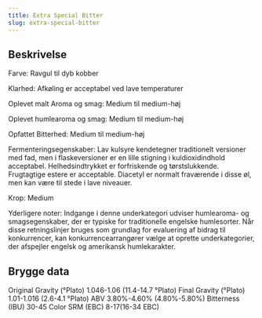 ```yaml
---
title: Extra Special Bitter
slug: extra-special-bitter
---
```


## Beskrivelse
Farve: Ravgul til dyb kobber

Klarhed: Afkøling er acceptabel ved lave temperaturer

Oplevet malt Aroma og smag: Medium til medium-høj

Oplevet humlearoma og smag: Medium til medium-høj

Opfattet Bitterhed: Medium til medium-høj

Fermenteringsegenskaber: Lav kulsyre kendetegner traditionelt versioner med fad, men i flaskeversioner er en lille stigning i kuldioxidindhold acceptabel. Helhedsindtrykket er forfriskende og tørstslukkende. Frugtagtige estere er acceptable. Diacetyl er normalt fraværende i disse øl, men kan være til stede i lave niveauer.

Krop: Medium

Yderligere noter: Indgange i denne underkategori udviser humlearoma- og smagsegenskaber, der er typiske for traditionelle engelske humlesorter.						Når disse retningslinjer bruges som grundlag for evaluering af bidrag til konkurrencer, kan konkurrencearrangører vælge at oprette underkategorier, der afspejler engelsk og amerikansk humlekarakter.



## Brygge data
Original Gravity (°Plato) 1.046-1.06 (11.4-14.7 °Plato)
Final Gravity  (°Plato) 1.01-1.016 (2.6-4.1 °Plato)
ABV 3.80%-4.60% (4.80%-5.80%)
Bitterness (IBU) 30-45
Color SRM (EBC) 8-17(16-34 EBC)					

